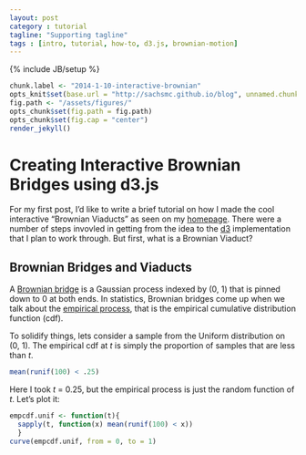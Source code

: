 ```yaml
---
layout: post
category : tutorial
tagline: "Supporting tagline"
tags : [intro, tutorial, how-to, d3.js, brownian-motion]
---
```

{% include JB/setup %}
```r
chunk.label <- "2014-1-10-interactive-brownian"
opts_knit$set(base.url = "http://sachsmc.github.io/blog", unnamed.chunk.label = chunk.label)
fig.path <- "/assets/figures/"
opts_chunk$set(fig.path = fig.path)
opts_chunk$set(fig.cap = "center")
render_jekyll()
```

Creating Interactive Brownian Bridges using d3.js
========================================================

For my first post, I'd like to write a brief tutorial on how I made the cool interactive "Brownian Viaducts" as seen on my [homepage](http://sachsmc.github.io). There were a number of steps invovled in getting from the idea to the [d3](http://d3js.org) implementation that I plan to work through. But first, what is a Brownian Viaduct?

Brownian Bridges and Viaducts
-------------------------------------------------------
A [Brownian bridge](https://en.wikipedia.org/wiki/Brownian_bridge) is a Gaussian process indexed by (0, 1) that is pinned down to 0 at both ends. In statistics, Brownian bridges come up when we talk about the [empirical process](https://en.wikipedia.org/wiki/Empirical_process), that is the empirical cumulative distribution function (cdf). 

To solidify things, lets consider a sample from the Uniform distribution on (0, 1). The empirical cdf at _t_ is simply the proportion of samples that are less than _t_. 


```r
mean(runif(100) < .25)
```


Here I took _t_ = 0.25, but the empirical process is just the random function of _t_. Let's plot it:

```r
empcdf.unif <- function(t){ 
  sapply(t, function(x) mean(runif(100) < x)) 
  }
curve(empcdf.unif, from = 0, to = 1)
```

